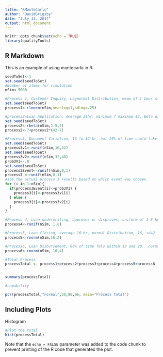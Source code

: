 ```yaml
---
title: "RMonteCarlo"
author: "DavidGrigsby"
date: "July 13, 2017"
output: html_document
---
```


```r
knitr::opts_chunk$set(echo = TRUE)
library(qualityTools)
```

## R Markdown

This is an example of using montecarlo in R:

```r
seedToSet<-1
set.seed(seedToSet)
#Number of items for simulation
nSim<-5000

#Process 1, Customer Inquiry, Lognormal Distribution, mean of 1 hour standard deviation of .25
set.seed(seedToSet)
process1<-rlnorm(nSim,meanlog=1,sdlog=.25)

#process2=Loan Application, Average 24hr, minimum 7 maximum 42, Beta distribution, Alpha=2.5, Beta=7
set.seed(seedToSet)
process2<-rbeta(nSim,2.5,7)
process2<-7+process2*(42-7)

#Process3, Document Variation, 16 to 32 hr, but 20% of time could take 32 to 48 hours
set.seed(seedToSet)
process3v1<-runif(nSim,16,32)
set.seed(seedToSet)
process3v2<-runif(nSim,32,48)
prob3V1<-.8
set.seed(seedToSet)
process3Event<-runif(nSim,0,1)
process3 <-runif(nSim,0,1)
#set the actual process 3 results based on which event was chosen
for (i in 1:nSim){
  if(process3Event[i]<=prob3V1) {
    process3[i]<-process3v1[i]
  } else {
    process3[i]<-process3v2[i]
  }
}

#Process 4, Loan underwriting, approves or disproves, uniform of 1-8 hours
process4<-runif(nSim, 1,8)

#Process5, Loan Closing, average 16 hr, normal Distribution, 16, sd=2
process5<-rnorm(nSim,16,2)

#Process6, Loan Disbursement, 66% of time fals within 12 and 20...normal Dist, avg=16, sd=4
process6<-rnorm(nSim, 16,4)

#Total Process
processTotal <- process1+process2+process3+process4+process5+process6


summary(processTotal)

#capability

pcr(processTotal,"normal",50,96,96, main="Process Total")
```

## Including Plots

Histogram

```r
#Plot the total
hist(processTotal)
```

Note that the `echo = FALSE` parameter was added to the code chunk to prevent printing of the R code that generated the plot.
